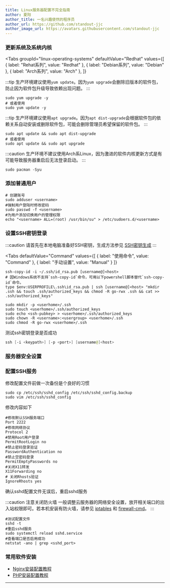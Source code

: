 ```yaml
---
title: Linux服务器配置不完全指南
author: 夏阳
author_title: 一名兴趣使然的程序员
author_url: https://github.com/standout-jjc
author_image_url: https://avatars.githubusercontent.com/standout-jjc
---
```



<TOCInline toc={toc} />

### 更新系统及系统内核

<Tabs
  groupId="linux-operating-systems"
  defaultValue="Redhat"
  values={[
    { label: "Rehat系列", value: "Redhat" },
    { label: "Debian系列", value: "Debian" },
    { label: "Arch系列", value: "Arch" },
  ]}
>
<TabItem value="Redhat">

:::tip
生产环境建议使用`yum update`。因为`yum upgrade`会删除旧版本的软件包，防止因为软件包升级导致依赖出现问题。
:::

```shell title="远程终端"
sudo yum upgrade -y 
# 或者使用
sudo yum update -y 
```

</TabItem>
<TabItem value="Debian">

:::tip
生产环境建议使用`apt upgrade`。因为`apt dist-upgrade`会根据软件包的依赖关系自动安装或删除软件包，可能会删除管理员希望保留的软件包。
:::

```shell title="远程终端"
sudo apt update && sudo apt dist-upgrade
# 或者使用
sudo apt update && sudo apt upgrade
```

</TabItem>
<TabItem value="Arch">

:::caution
生产环境不建议使用Arch系Linux，因为激进的软件内核更新方式是有可能导致服务器重启后无法登录启动。
:::

```shell title="远程终端"
sudo pacman -Syu
```

</TabItem>
</Tabs>

### 添加普通用户

```shell title="remote terminal"
# 创建账号
sudo adduser <username>
#强制用户登陆时修改密码
sudo passwd -f <username>
#为用户添加切换用户的管理权限
echo "<username> ALL=(root) /usr/bin/su" > /etc/sudoers.d/<username>
```

### 设置SSH密钥登录

:::caution
请首先在本地电脑准备好SSH密钥，生成方法参见 [SSH密钥生成](https://docs.github.com/en/github/authenticating-to-github/connecting-to-github-with-ssh)
:::

<Tabs
  defaultValue="Command"
  values={[
    { label: "使用命令", value: "Command" },
    { label: "手动设置", value: "Manual" }
  ]}
>
<TabItem value="Command">

```shell title="本地终端"
ssh-copy-id -i ~/.ssh/id_rsa.pub [username@]<host>
# 因Windows系统不支持`ssh-copy-id`命令，可用以下powershell脚本替代`ssh-copy-id`命令。
type $env:USERPROFILE\.ssh\id_rsa.pub | ssh [username@]<host> "mkdir .ssh && touch .ssh/authorized_keys && chmod -R go-rwx .ssh && cat >> .ssh/authorized_keys"
```

</TabItem>
<TabItem value="Manual">

```shell title="远程终端"
sudo mkdir -p <userhome>/.ssh
sudo touch <userhome>/.ssh/authorized_keys
sudo echo <ssh-pubkey> > <userhome>/.ssh/authorized_keys
sudo chown -R <username>:<usergroup> <userhome>/.ssh
sudo chmod -R go-rwx <userhome>/.ssh 
```

</TabItem>
</Tabs>

测试ssh密钥登录是否成功
```powershell title="本地终端"
ssh [-i <keypath>] [-p <port>] [username@]<host>
```

### 服务器安全设置

### 配置SSH服务

修改配置文件前做一次备份是个良好的习惯

```shell
sudo cp /etc/ssh/sshd_config /etc/ssh/sshd_config.backup
sudo vim /etc/ssh/sshd_config
```

修改内容如下

```vim title="vim /etc/ssh/sshd_config"
#修改默认SSH服务端口
Port 2222 
#修改网络协议 
Protocol 2
#禁用Root用户登录
PermitRootLogin no
#禁止密码登录验证
PasswordAuthentication no
#禁止空密码登录
PermitEmptyPasswords no
#关闭X11转发
X11Forwarding no
# 关闭Rhosts验证
IgnoreRhosts yes
```

确认sshd配置文件无误后，重启sshd服务

:::caution 注意关闭防火墙
一般调整云服务器的网络安全设置，放开相关端口的出入站权限即可。若本机安装有防火墙，请参见 [iptables](https://linux.die.net/man/8/iptables) 和 [firewall-cmd](https://firewalld.org/documentation/man-pages/firewall-cmd.html)。
:::

```shell
#测试配置文件
sshd -t
#重启sshd服务
sudo systemctl reload sshd.service 
#查看端口是否启用成功
netstat -ano | grep <sshd_port>
```

### 常用软件安装

- [Nginx安装配置教程](nginx_configuration.mdx)
- [PHP安装配置教程](php_configuration.mdx)

* * *
